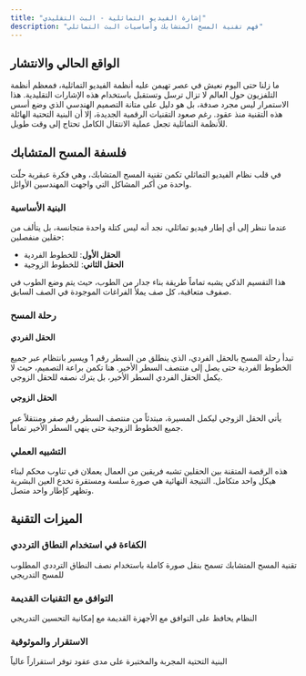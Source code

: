 ```yaml
---
title: "إشارة الفيديو التماثلية - البث التقليدي"
description: "فهم تقنية المسح المتشابك وأساسيات البث التماثلي"
---
```


## الواقع الحالي والانتشار

ما زلنا حتى اليوم نعيش في عصر تهيمن عليه أنظمة الفيديو التماثلية، فمعظم أنظمة التلفزيون حول العالم لا تزال ترسل وتستقبل باستخدام هذه الإشارات التقليدية. هذا الاستمرار ليس مجرد صدفة، بل هو دليل على متانة التصميم الهندسي الذي وضع أسس هذه التقنية منذ عقود. رغم صعود التقنيات الرقمية الجديدة، إلا أن البنية التحتية الهائلة للأنظمة التماثلية تجعل عملية الانتقال الكامل تحتاج إلى وقت طويل.

## فلسفة المسح المتشابك

في قلب نظام الفيديو التماثلي تكمن تقنية المسح المتشابك، وهي فكرة عبقرية حلّت واحدة من أكبر المشاكل التي واجهت المهندسين الأوائل.

### البنية الأساسية

عندما ننظر إلى أي إطار فيديو تماثلي، نجد أنه ليس كتلة واحدة متجانسة، بل يتألف من حقلين منفصلين:

- **الحقل الأول**: للخطوط الفردية
- **الحقل الثاني**: للخطوط الزوجية

هذا التقسيم الذكي يشبه تماماً طريقة بناء جدار من الطوب، حيث يتم وضع الطوب في صفوف متعاقبة، كل صف يملأ الفراغات الموجودة في الصف السابق.

### رحلة المسح

#### الحقل الفردي
تبدأ رحلة المسح بالحقل الفردي، الذي ينطلق من السطر رقم 1 ويسير بانتظام عبر جميع الخطوط الفردية حتى يصل إلى منتصف السطر الأخير. هنا تكمن براعة التصميم، حيث لا يكمل الحقل الفردي السطر الأخير، بل يترك نصفه للحقل الزوجي.

#### الحقل الزوجي
يأتي الحقل الزوجي ليكمل المسيرة، مبتدئاً من منتصف السطر رقم صفر ومنتقلاً عبر جميع الخطوط الزوجية حتى ينهي السطر الأخير تماماً.

### التشبيه العملي

هذه الرقصة المتقنة بين الحقلين تشبه فريقين من العمال يعملان في تناوب محكم لبناء هيكل واحد متكامل. النتيجة النهائية هي صورة سلسة ومستقرة تخدع العين البشرية وتظهر كإطار واحد متصل.

## الميزات التقنية

### الكفاءة في استخدام النطاق الترددي
تقنية المسح المتشابك تسمح بنقل صورة كاملة باستخدام نصف النطاق الترددي المطلوب للمسح التدريجي

### التوافق مع التقنيات القديمة
النظام يحافظ على التوافق مع الأجهزة القديمة مع إمكانية التحسين التدريجي

### الاستقرار والموثوقية
البنية التحتية المجربة والمختبرة على مدى عقود توفر استقراراً عالياً
